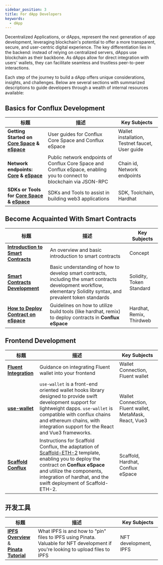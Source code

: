```yaml
---
sidebar_position: 3
title: For dApp Developers
keywords:
  - dApp
---
```


Decentralized Applications, or dApps, represent the next generation of app development, leveraging blockchain's potential to offer a more transparent, secure, and user-centric digital experience. The key differentiation lies in the backend: instead of relying on centralized servers, dApps use blockchain as their backbone. As dApps allow for direct integration with users' wallets, they can facilitate seamless and trustless peer-to-peer interactions.

Each step of the journey to build a dApp offers unique considerations, insights, and challenges. Below are several sections with summarized descriptions to guide developers through a wealth of internal resources available:

## Basics for Conflux Development

| 标题                                                                                                                     | 描述                                                                                                                    | Key Subjects                                    |
| ---------------------------------------------------------------------------------------------------------------------- | --------------------------------------------------------------------------------------------------------------------- | ----------------------------------------------- |
| **Getting Started on [Core Space](../core/getting-started/installing-a-wallet.md) & [eSpace](../espace/UserGuide.md)** | User guides for Conflux Core Space and Conflux eSpace                                                                 | Wallet installation, Testnet faucet, User guide |
| **Network endpoints: [Core](../core/core-endpoints.md) & [eSpace](../espace/network-endpoints.md)**                    | Public network endpoints of Conflux Core Space and Conflux eSpace, enabling you to connect to blockchain via JSON-RPC | Chain id, Network endpoints                     |
| **SDKs or Tools for [Core Space](/docs/category/sdks-and-tools) & [eSpace](../espace/DeveloperQuickstart.md)**         | SDKs and Tools to assist in building web3 applications                                                                | SDK, Toolchain, Hardhat                         |

## Become Acquainted With Smart Contracts

| 标题                                                                            | 描述                                                                                                                                                                   | Key Subjects              |
| ----------------------------------------------------------------------------- | -------------------------------------------------------------------------------------------------------------------------------------------------------------------- | ------------------------- |
| [**Introduction to Smart Contracts**](../general/conflux-basics/contracts.md) | An overview and basic introduction to smart contracts                                                                                                                | Concept                   |
| [**Smart Contracts Development**](/docs/category/smart-contracts)             | Basic understanding of how to develop smart contracts, including the smart contracts development workflow, elementary Solidity syntax, and prevalent token standards | Solidity, Token Standard  |
| [**How to Deploy Contract on eSpace**](/docs/category/how-to-deploy-contract) | Guidelines on how to utilize build tools (like hardhat, remix) to deploy contracts in **Conflux eSpace**                                                             | Hardhat, Remix, Thirdweb  |

## Frontend Development

| 标题                                                                  | 描述                                                                                                                                                                                                                                                                 | Key Subjects                                            |
| ------------------------------------------------------------------- | ------------------------------------------------------------------------------------------------------------------------------------------------------------------------------------------------------------------------------------------------------------------ | ------------------------------------------------------- |
| [**Fluent Integration**](../core/build/fluent.md)                   | Guidance on integrating Fluent wallet into your frontend                                                                                                                                                                                                           | Wallet Connection, Fluent wallet                        |
| [**use-wallet**](/docs/category/smart-contracts)                    | `use-wallet` is a front-end oriented wallet hooks library designed to provide swift development support for lightweight dapps. `use-wallet` is compatible with conflux chains and ethereum chains, with integration support for the React and Vue3 frameworks.     | Wallet Connection, Fluent wallet, MetaMask, React, Vue3 |
| [**Scaffold Conflux**](../espace/tutorials/scaffoldCfx/scaffold.md) | Instructions for Scaffold Conflux, the adaptation of [Scaffold-ETH-2](https://scaffoldeth.io/) template, enabling you to deploy the contract on **Conflux eSpace** and utilize the components, integration of hardhat, and the swift deployment of Scaffold-ETH-2. | Scaffold, Hardhat, Conflux eSpace                       |

## 开发工具

| 标题                                                                                                              | 描述                                                                                                                               | Key Subjects          |
| --------------------------------------------------------------------------------------------------------------- | -------------------------------------------------------------------------------------------------------------------------------- | --------------------- |
| [**IPFS Overview**](../general/build/nfts/ipfs.md) &<br/>[**Pinata Tutorial**](../general/build/nfts/pinata.md) | What IPFS is and how to "pin" files to IPFS using Pinata. Valuable for NFT development if you're looking to upload files to IPFS | NFT development, IPFS |
